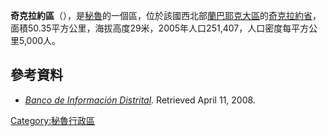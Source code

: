 '''奇克拉約區'''（{{lang-es|Distrito de Chiclayo}}），是[[秘魯|秘魯]]的一個區，位於該國西北部[[蘭巴耶克大區|蘭巴耶克大區]]的[[奇克拉約省|奇克拉約省]]，面積50.35平方公里，海拔高度29米，2005年人口251,407，人口密度每平方公里5,000人。

==參考資料==
* ''[https://web.archive.org/web/20080423164200/http://desa.inei.gob.pe/mapas/bid/ Banco de Información Distrital]''. Retrieved April 11, 2008.

{{Peru-geo-stub}}
[[Category:秘魯行政區|Category:秘魯行政區]]